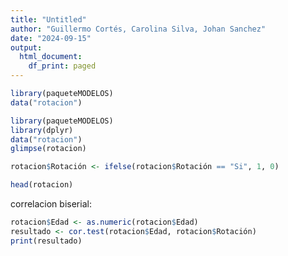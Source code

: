 ```yaml
---
title: "Untitled"
author: "Guillermo Cortés, Carolina Silva, Johan Sanchez"
date: "2024-09-15"
output:
  html_document:
    df_print: paged
---
```


```r
library(paqueteMODELOS)
data("rotacion")
```



```r
library(paqueteMODELOS)
library(dplyr)
data("rotacion")
glimpse(rotacion)
```
```r
rotacion$Rotación <- ifelse(rotacion$Rotación == "Si", 1, 0)
```
```r
head(rotacion)
```

correlacion biserial:

```r
rotacion$Edad <- as.numeric(rotacion$Edad)
resultado <- cor.test(rotacion$Edad, rotacion$Rotación)
print(resultado)
```
```r

```
```r

```
